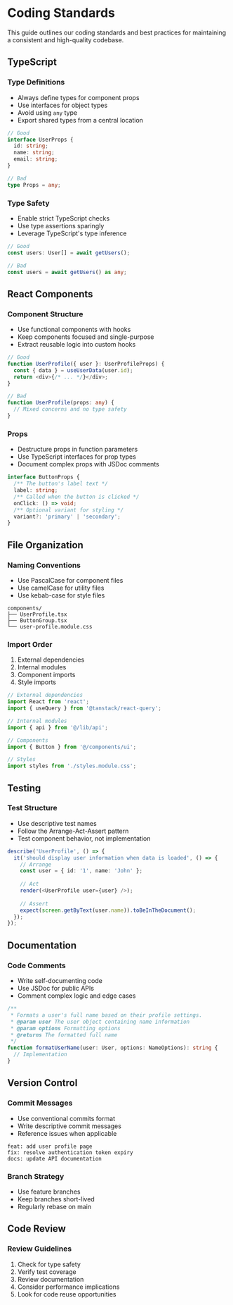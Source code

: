 # Coding Standards

This guide outlines our coding standards and best practices for maintaining a consistent and high-quality codebase.

## TypeScript

### Type Definitions

- Always define types for component props
- Use interfaces for object types
- Avoid using `any` type
- Export shared types from a central location

```typescript
// Good
interface UserProps {
  id: string;
  name: string;
  email: string;
}

// Bad
type Props = any;
```

### Type Safety

- Enable strict TypeScript checks
- Use type assertions sparingly
- Leverage TypeScript's type inference

```typescript
// Good
const users: User[] = await getUsers();

// Bad
const users = await getUsers() as any;
```

## React Components

### Component Structure

- Use functional components with hooks
- Keep components focused and single-purpose
- Extract reusable logic into custom hooks

```typescript
// Good
function UserProfile({ user }: UserProfileProps) {
  const { data } = useUserData(user.id);
  return <div>{/* ... */}</div>;
}

// Bad
function UserProfile(props: any) {
  // Mixed concerns and no type safety
}
```

### Props

- Destructure props in function parameters
- Use TypeScript interfaces for prop types
- Document complex props with JSDoc comments

```typescript
interface ButtonProps {
  /** The button's label text */
  label: string;
  /** Called when the button is clicked */
  onClick: () => void;
  /** Optional variant for styling */
  variant?: 'primary' | 'secondary';
}
```

## File Organization

### Naming Conventions

- Use PascalCase for component files
- Use camelCase for utility files
- Use kebab-case for style files

```
components/
├── UserProfile.tsx
├── ButtonGroup.tsx
└── user-profile.module.css
```

### Import Order

1. External dependencies
2. Internal modules
3. Component imports
4. Style imports

```typescript
// External dependencies
import React from 'react';
import { useQuery } from '@tanstack/react-query';

// Internal modules
import { api } from '@/lib/api';

// Components
import { Button } from '@/components/ui';

// Styles
import styles from './styles.module.css';
```

## Testing

### Test Structure

- Use descriptive test names
- Follow the Arrange-Act-Assert pattern
- Test component behavior, not implementation

```typescript
describe('UserProfile', () => {
  it('should display user information when data is loaded', () => {
    // Arrange
    const user = { id: '1', name: 'John' };
    
    // Act
    render(<UserProfile user={user} />);
    
    // Assert
    expect(screen.getByText(user.name)).toBeInTheDocument();
  });
});
```

## Documentation

### Code Comments

- Write self-documenting code
- Use JSDoc for public APIs
- Comment complex logic and edge cases

```typescript
/**
 * Formats a user's full name based on their profile settings.
 * @param user The user object containing name information
 * @param options Formatting options
 * @returns The formatted full name
 */
function formatUserName(user: User, options: NameOptions): string {
  // Implementation
}
```

## Version Control

### Commit Messages

- Use conventional commits format
- Write descriptive commit messages
- Reference issues when applicable

```
feat: add user profile page
fix: resolve authentication token expiry
docs: update API documentation
```

### Branch Strategy

- Use feature branches
- Keep branches short-lived
- Regularly rebase on main

## Code Review

### Review Guidelines

1. Check for type safety
2. Verify test coverage
3. Review documentation
4. Consider performance implications
5. Look for code reuse opportunities 
